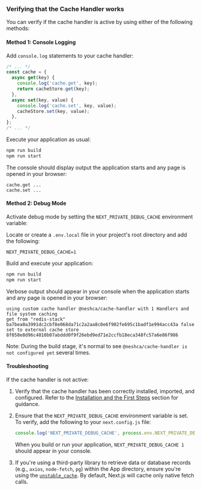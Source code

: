 ### Verifying that the Cache Handler works

You can verify if the cache handler is active by using either of the following methods:

#### Method 1: Console Logging

Add `console.log` statements to your cache handler:

```js filename="cache-handler.js"
/* ... */
const cache = {
  async get(key) {
    console.log('cache.get', key);
    return cacheStore.get(key);
  },
  async set(key, value) {
    console.log('cache.set', key, value);
    cacheStore.set(key, value);
  },
};
/* ... */
```

Execute your application as usual:

```sh npm2yarn copy
npm run build
npm run start
```

The console should display output the application starts and any page is opened in your browser:

```
cache.get ...
cache.set ...
```

#### Method 2: Debug Mode

Activate debug mode by setting the `NEXT_PRIVATE_DEBUG_CACHE` environment variable:

Locate or create a `.env.local` file in your project's root directory and add the following:

```plaintext filename=".env.local" copy
NEXT_PRIVATE_DEBUG_CACHE=1
```

Build and execute your application:

```sh npm2yarn copy
npm run build
npm run start
```

Verbose output should appear in your console when the application starts and any page is opened in your browser:

```
using custom cache handler @neshca/cache-handler with 1 Handlers and file system caching
get from "redis-stack" ba7bea0a3991dc2cbf8e068da71c2a2aa8c0e6f902fe695c1badf1e994acc43a false
set to external cache store 8f058e8d96c4010b07abddd0f9f26ebd9ed71e2ccfb18eca348fc57a6e86f986
```

Note: During the build stage, it's normal to see `@neshca/cache-handler is not configured yet` several times.

#### Troubleshooting

If the cache handler is not active:

1. Verify that the cache handler has been correctly installed, imported, and configured. Refer to the [Installation and the First Steps](/installation) section for guidance.
2. Ensure that the `NEXT_PRIVATE_DEBUG_CACHE` environment variable is set. To verify, add the following to your `next.config.js` file:

   ```js filename="next.config.js" copy
   console.log('NEXT_PRIVATE_DEBUG_CACHE', process.env.NEXT_PRIVATE_DEBUG_CACHE);
   ```

   When you build or run your application, `NEXT_PRIVATE_DEBUG_CACHE 1` should appear in your console.

3. If you're using a third-party library to retrieve data or database records (e.g., `axios`, `node-fetch`, `pg`) within the App directory, ensure you're using the [`unstable_cache`](https://nextjs.org/docs/app/api-reference/functions/unstable_cache). By default, Next.js will cache only native fetch calls.
